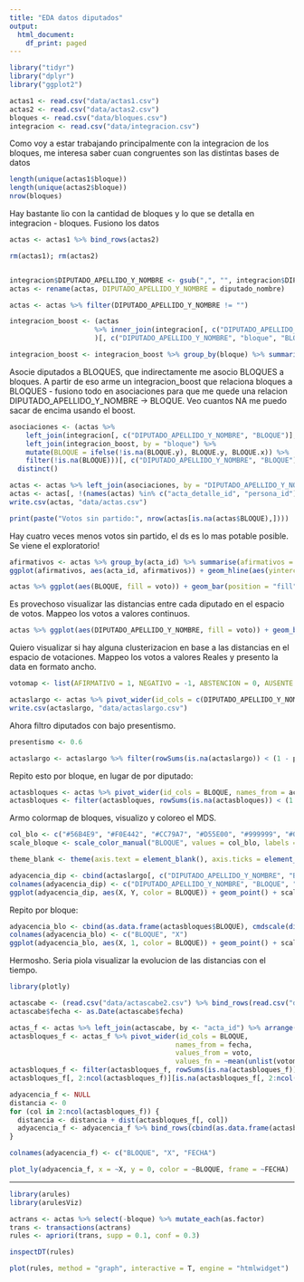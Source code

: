 ```yaml
---
title: "EDA datos diputados"
output:
  html_document:
    df_print: paged
---
```




```r
library("tidyr")
library("dplyr")
library("ggplot2")

actas1 <- read.csv("data/actas1.csv")
actas2 <- read.csv("data/actas2.csv")
bloques <- read.csv("data/bloques.csv")
integracion <- read.csv("data/integracion.csv")
```

Como voy a estar trabajando principalmente con la integracion de los bloques, me interesa saber cuan congruentes son las distintas bases de datos

```r
length(unique(actas1$bloque))
length(unique(actas2$bloque))
nrow(bloques)
```

Hay bastante lio con la cantidad de bloques y lo que se detalla en integracion - bloques. Fusiono los datos

```r
actas <- actas1 %>% bind_rows(actas2)

rm(actas1); rm(actas2)


integracion$DIPUTADO_APELLIDO_Y_NOMBRE <- gsub(",", "", integracion$DIPUTADO_APELLIDO_Y_NOMBRE)
actas <- rename(actas, DIPUTADO_APELLIDO_Y_NOMBRE = diputado_nombre)

actas <- actas %>% filter(DIPUTADO_APELLIDO_Y_NOMBRE != "")

integracion_boost <- (actas
                     %>% inner_join(integracion[, c("DIPUTADO_APELLIDO_Y_NOMBRE", "BLOQUE")], by <- "DIPUTADO_APELLIDO_Y_NOMBRE")
                     )[, c("DIPUTADO_APELLIDO_Y_NOMBRE", "bloque", "BLOQUE")] %>% distinct()

integracion_boost <- integracion_boost %>% group_by(bloque) %>% summarise(BLOQUE = names(which.max(table(BLOQUE))))
```

Asocie diputados a BLOQUES, que indirectamente me asocio BLOQUES a bloques. A partir de eso arme un integracion_boost que relaciona bloques a BLOQUES - fusiono todo en asociaciones para que me quede una relacion DIPUTADO_APELLIDO_Y_NOMBRE -> BLOQUE. Veo cuantos NA me puedo sacar de encima usando el boost.

```r
asociaciones <- (actas %>%
    left_join(integracion[, c("DIPUTADO_APELLIDO_Y_NOMBRE", "BLOQUE")], by = "DIPUTADO_APELLIDO_Y_NOMBRE") %>%
    left_join(integracion_boost, by = "bloque") %>%
    mutate(BLOQUE = ifelse(!is.na(BLOQUE.y), BLOQUE.y, BLOQUE.x)) %>% 
    filter(!is.na(BLOQUE)))[, c("DIPUTADO_APELLIDO_Y_NOMBRE", "BLOQUE")] %>% 
  distinct()

actas <- actas %>% left_join(asociaciones, by = "DIPUTADO_APELLIDO_Y_NOMBRE")
actas <- actas[, !(names(actas) %in% c("acta_detalle_id", "persona_id"))] # aprovecho para sacar columnas redundantes
write.csv(actas, "data/actas.csv")

print(paste("Votos sin partido:", nrow(actas[is.na(actas$BLOQUE),])))
```

Hay cuatro veces menos votos sin partido, el ds es lo mas potable posible. Se viene el exploratorio!

```r
afirmativos <- actas %>% group_by(acta_id) %>% summarise(afirmativos = sum(voto == "AFIRMATIVO")/length(voto)*100)
ggplot(afirmativos, aes(acta_id, afirmativos)) + geom_hline(aes(yintercept = 50, color <- "red")) + geom_point() + coord_cartesian(xlim = c(0, 500), ylim = c(0, 100)) + theme(legend.position = "none")
```

```r
actas %>% ggplot(aes(BLOQUE, fill = voto)) + geom_bar(position = "fill")
```

Es provechoso visualizar las distancias entre cada diputado en el espacio de votos. Mappeo los votos a valores continuos.

```r
actas %>% ggplot(aes(DIPUTADO_APELLIDO_Y_NOMBRE, fill = voto)) + geom_bar(position = "fill")
```

Quiero visualizar si hay alguna clusterizacion en base a las distancias en el espacio de votaciones. Mappeo los votos a valores Reales y presento la data en formato ancho.

```r
votomap <- list(AFIRMATIVO = 1, NEGATIVO = -1, ABSTENCION = 0, AUSENTE = NA)

actaslargo <- actas %>% pivot_wider(id_cols = c(DIPUTADO_APELLIDO_Y_NOMBRE, BLOQUE), names_from = acta_id, values_from = voto, values_fn = ~unlist(votomap[.x]))
write.csv(actaslargo, "data/actaslargo.csv")
```

Ahora filtro diputados con bajo presentismo.

```r
presentismo <- 0.6

actaslargo <- actaslargo %>% filter(rowSums(is.na(actaslargo)) < (1 - presentismo)*length(actaslargo))
```

Repito esto por bloque, en lugar de por diputado:

```r
actasbloques <- actas %>% pivot_wider(id_cols = BLOQUE, names_from = acta_id, values_from = voto, values_fn = ~mean(unlist(votomap[.x]), na.rm = T))
actasbloques <- filter(actasbloques, rowSums(is.na(actasbloques)) < (1 - presentismo)*length(actasbloques))
```

Armo colormap de bloques, visualizo y coloreo el MDS.

```r
col_blo <- c("#56B4E9", "#F0E442", "#CC79A7", "#D55E00", "#999999", "#0072B2", "#E69F00", "red", "#009E73"); names(col_blo) <- actasbloques$BLOQUE
scale_bloque <- scale_color_manual("BLOQUE", values = col_blo, labels = c("FRENTE DE TODOS", "FRENTE PRO", "ID. BONAERENSE", "UCR", "NA", "COALICION CIVICA", "EVOLUCION RADICAL", "FRENTE DE IZQUIERDA", "FRENTE MISIONERO")); rm(col_blo)

theme_blank <- theme(axis.text = element_blank(), axis.ticks = element_blank(), axis.title = element_blank())

adyacencia_dip <- cbind(actaslargo[, c("DIPUTADO_APELLIDO_Y_NOMBRE", "BLOQUE")], cmdscale(dist(actaslargo, method = "minkowski")))
colnames(adyacencia_dip) <- c("DIPUTADO_APELLIDO_Y_NOMBRE", "BLOQUE", "X", "Y")
ggplot(adyacencia_dip, aes(X, Y, color = BLOQUE)) + geom_point() + scale_bloque + theme_blank + labs(title = "Distancias entre diputados", subtitle = "usando Minkowski")
```

Repito por bloque:

```r
adyacencia_blo <- cbind(as.data.frame(actasbloques$BLOQUE), cmdscale(dist(actasbloques, method = "minkowski"), 1))
colnames(adyacencia_blo) <- c("BLOQUE", "X")
ggplot(adyacencia_blo, aes(X, 1, color = BLOQUE)) + geom_point() + scale_bloque + theme_blank + labs(title = "Distancias entre bloques", subtitle = "usando Minkowski")
```

Hermosho. Seria piola visualizar la evolucion de las distancias con el tiempo.

```r
library(plotly)

actascabe <- (read.csv("data/actascabe2.csv") %>% bind_rows(read.csv("data/actascabe1.csv")))[, c("acta_id", "fecha")]
actascabe$fecha <- as.Date(actascabe$fecha)

actas_f <- actas %>% left_join(actascabe, by <- "acta_id") %>% arrange(desc(fecha))
actasbloques_f <- actas_f %>% pivot_wider(id_cols = BLOQUE,
                                         names_from = fecha,
                                         values_from = voto,
                                         values_fn = ~mean(unlist(votomap[.x]), na.rm = T))
actasbloques_f <- filter(actasbloques_f, rowSums(is.na(actasbloques_f)) < (1 - presentismo)*length(actasbloques_f))
actasbloques_f[, 2:ncol(actasbloques_f)][is.na(actasbloques_f[, 2:ncol(actasbloques_f)])] <- 0

adyacencia_f <- NULL
distancia <- 0
for (col in 2:ncol(actasbloques_f)) {
  distancia <- distancia + dist(actasbloques_f[, col])
  adyacencia_f <- adyacencia_f %>% bind_rows(cbind(as.data.frame(actasbloques_f$BLOQUE), cmdscale(distancia, 1), colnames(actasbloques_f)[col]))
}

colnames(adyacencia_f) <- c("BLOQUE", "X", "FECHA")

plot_ly(adyacencia_f, x = ~X, y = 0, color = ~BLOQUE, frame = ~FECHA)
```

---

```r
library(arules) 
library(arulesViz)

actrans <- actas %>% select(-bloque) %>% mutate_each(as.factor)
trans <- transactions(actrans)
rules <- apriori(trans, supp = 0.1, conf = 0.3)

inspectDT(rules)
```

```r
plot(rules, method = "graph", interactive = T, engine = "htmlwidget")
```


